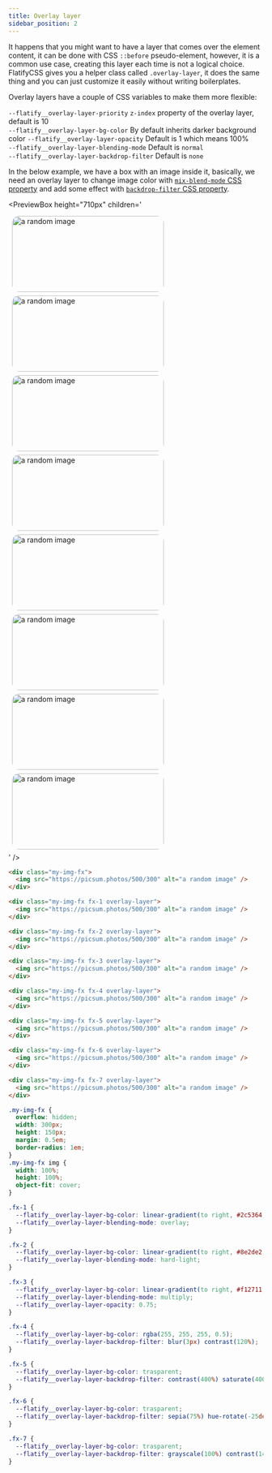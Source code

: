 ```yaml
---
title: Overlay layer
sidebar_position: 2
---
```



It happens that you might want to have a layer that comes over the element content, it can be done with CSS `::before` pseudo-element, however, it is a common use case, creating this layer each time is not a logical choice.  
FlatifyCSS gives you a helper class called `.overlay-layer`, it does the same thing and you can just customize it easily without writing boilerplates.

Overlay layers have a couple of CSS variables to make them more flexible:

`--flatify__overlay-layer-priority` `z-index` property of the overlay layer, default is 10  
`--flatify__overlay-layer-bg-color` By default inherits darker background color
`--flatify__overlay-layer-opacity` Default is 1 which means 100%  
`--flatify__overlay-layer-blending-mode` Default is `normal`  
`--flatify__overlay-layer-backdrop-filter` Default is `none`

In the below example, we have a box with an image inside it, basically, we need an overlay layer to change image color with [`mix-blend-mode` CSS property](https://developer.mozilla.org/en-US/docs/Web/CSS/mix-blend-mode) and add some effect with [`backdrop-filter` CSS property](https://developer.mozilla.org/en-US/docs/Web/CSS/backdrop-filter).

<PreviewBox
	height="710px"
	children='<!DOCTYPE html>
<html lang="en">
	<head>
		<meta charset="UTF-8" />
		<meta http-equiv="X-UA-Compatible" content="IE=edge" />
		<meta name="viewport" content="width=device-width, initial-scale=1.0" />
		<link rel="stylesheet" href="https://raw.githack.com/amir2mi/FlatifyCSS/master/dist/css/flatify-min.css" />
		<title>Overlay layer</title>
        <style>
            .my-img-fx{
                overflow: hidden;
                width: 300px;
                height: 150px;
				margin: 0.5em;
                border-radius: 1em;
            }
            .my-img-fx img{
                width: 100%;
                height: 100%;
                object-fit: cover;
            }
            .fx-1{
                 --flatify__overlay-layer-bg-color: linear-gradient(to right, #2C5364, #203A43, #0F2027);
                --flatify__overlay-layer-blending-mode: overlay;
            }
            .fx-2{
                --flatify__overlay-layer-bg-color: linear-gradient(to right, #8e2de2, #4a00e0);
                --flatify__overlay-layer-blending-mode: hard-light;
            }
            .fx-3{
                --flatify__overlay-layer-bg-color: linear-gradient(to right, #f12711, #f5af19);
                --flatify__overlay-layer-blending-mode: multiply;
                --flatify__overlay-layer-opacity: 0.75;
            }
            .fx-4{
                --flatify__overlay-layer-bg-color: rgba(255,255,255, 0.5);
                --flatify__overlay-layer-backdrop-filter: blur(3px) contrast(120%);
            }
            .fx-5{
                --flatify__overlay-layer-bg-color: trasparent;
                --flatify__overlay-layer-backdrop-filter: contrast(400%) saturate(400%) grayscale(50%) sepia(50%) hue-rotate(10deg);
            }
			.fx-6{
				--flatify__overlay-layer-bg-color: trasparent;
                --flatify__overlay-layer-backdrop-filter: sepia(75%) hue-rotate(-25deg);
            }
			.fx-7{
				--flatify__overlay-layer-bg-color: trasparent;
                --flatify__overlay-layer-backdrop-filter: grayscale(100%) contrast(140%) brightness(85%);
            }
        </style>
    </head>
    <body>
    	<div class="flex-center">
            <div class="my-img-fx">
    		    <img src="https://picsum.photos/500/300" alt="a random image"/>
    	    </div>
            <div class="my-img-fx fx-1 overlay-layer">
    		    <img src="https://picsum.photos/500/300" alt="a random image"/>
    	    </div>
        </div>
    	<div class="flex-center">
            <div class="my-img-fx fx-2 overlay-layer">
    		    <img src="https://picsum.photos/500/300" alt="a random image"/>
    	    </div>
            <div class="my-img-fx fx-3 overlay-layer">
    		    <img src="https://picsum.photos/500/300" alt="a random image"/>
    	    </div>
        </div>
        <div class="flex-center">
            <div class="my-img-fx fx-4 overlay-layer">
    		    <img src="https://picsum.photos/500/300" alt="a random image"/>
    	    </div>
            <div class="my-img-fx fx-5 overlay-layer">
    		    <img src="https://picsum.photos/500/300" alt="a random image"/>
    	    </div>
        </div>
		<div class="flex-center">
            <div class="my-img-fx fx-6 overlay-layer">
    		    <img src="https://picsum.photos/500/300" alt="a random image"/>
    	    </div>
            <div class="my-img-fx fx-7 overlay-layer">
    		    <img src="https://picsum.photos/500/300" alt="a random image"/>
    	    </div>
        </div>
    </body>

</html>'
/>

```html title="index.html"
<div class="my-img-fx">
  <img src="https://picsum.photos/500/300" alt="a random image" />
</div>

<div class="my-img-fx fx-1 overlay-layer">
  <img src="https://picsum.photos/500/300" alt="a random image" />
</div>

<div class="my-img-fx fx-2 overlay-layer">
  <img src="https://picsum.photos/500/300" alt="a random image" />
</div>

<div class="my-img-fx fx-3 overlay-layer">
  <img src="https://picsum.photos/500/300" alt="a random image" />
</div>

<div class="my-img-fx fx-4 overlay-layer">
  <img src="https://picsum.photos/500/300" alt="a random image" />
</div>

<div class="my-img-fx fx-5 overlay-layer">
  <img src="https://picsum.photos/500/300" alt="a random image" />
</div>

<div class="my-img-fx fx-6 overlay-layer">
  <img src="https://picsum.photos/500/300" alt="a random image" />
</div>

<div class="my-img-fx fx-7 overlay-layer">
  <img src="https://picsum.photos/500/300" alt="a random image" />
</div>
```

```css title="style.scss"
.my-img-fx {
  overflow: hidden;
  width: 300px;
  height: 150px;
  margin: 0.5em;
  border-radius: 1em;
}
.my-img-fx img {
  width: 100%;
  height: 100%;
  object-fit: cover;
}

.fx-1 {
  --flatify__overlay-layer-bg-color: linear-gradient(to right, #2c5364, #203a43, #0f2027);
  --flatify__overlay-layer-blending-mode: overlay;
}

.fx-2 {
  --flatify__overlay-layer-bg-color: linear-gradient(to right, #8e2de2, #4a00e0);
  --flatify__overlay-layer-blending-mode: hard-light;
}

.fx-3 {
  --flatify__overlay-layer-bg-color: linear-gradient(to right, #f12711, #f5af19);
  --flatify__overlay-layer-blending-mode: multiply;
  --flatify__overlay-layer-opacity: 0.75;
}

.fx-4 {
  --flatify__overlay-layer-bg-color: rgba(255, 255, 255, 0.5);
  --flatify__overlay-layer-backdrop-filter: blur(3px) contrast(120%);
}

.fx-5 {
  --flatify__overlay-layer-bg-color: trasparent;
  --flatify__overlay-layer-backdrop-filter: contrast(400%) saturate(400%) grayscale(50%) sepia(50%) hue-rotate(10deg);
}

.fx-6 {
  --flatify__overlay-layer-bg-color: trasparent;
  --flatify__overlay-layer-backdrop-filter: sepia(75%) hue-rotate(-25deg);
}

.fx-7 {
  --flatify__overlay-layer-bg-color: trasparent;
  --flatify__overlay-layer-backdrop-filter: grayscale(100%) contrast(140%) brightness(85%);
}
```
